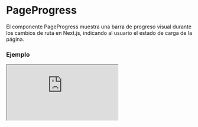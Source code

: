 
# PageProgress

El componente PageProgress muestra una barra de progreso visual durante los cambios de ruta en Next.js, indicando al usuario el estado de carga de la página.

### Ejemplo

<Iframe
  minHeightIframe="30dvh"
  src="https://fenextjs-component-storybook.vercel.app/iframe.html?args=&id=pageprogress-pageprogress--index&viewMode=story"
/>

### Importacion

Para importar el componente PageProgress, se puede hacer desde fenextjs

```tsx copy
import { PageProgress } from "fenextjs";
```

### Parametros

| Parametro | Tipo   | Requerido | Default | Descripcion                                                        |
| --------- | ------ | --------- | ------- | ------------------------------------------------------------------ |
| className | string | no        | ''      | Clase CSS para personalizar el contenedor de la barra de progreso. |

### Storybook

Para ver el storybook del componente lo puede hacer con este [link](https://fenextjs-component-storybook.vercel.app/?path=/story/pageprogress-pageprogress--index)

### Usos

- Barra de progreso básica

```tsx copy
<PageProgress />
```

- Barra de progreso personalizada

```tsx copy
<PageProgress className="mi-clase-personalizada" />
```
